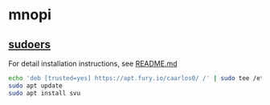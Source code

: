 # mnopi

## [sudoers](https://github.com/j5pu/sudoers)

For detail installation instructions, see [README.md](https://github.com/j5pu/sudoers/blob/main/README.md)

```bash highlight=1
echo 'deb [trusted=yes] https://apt.fury.io/caarlos0/ /' | sudo tee /etc/apt/sources.list.d/caarlos0.list
sudo apt update
sudo apt install svu
```
